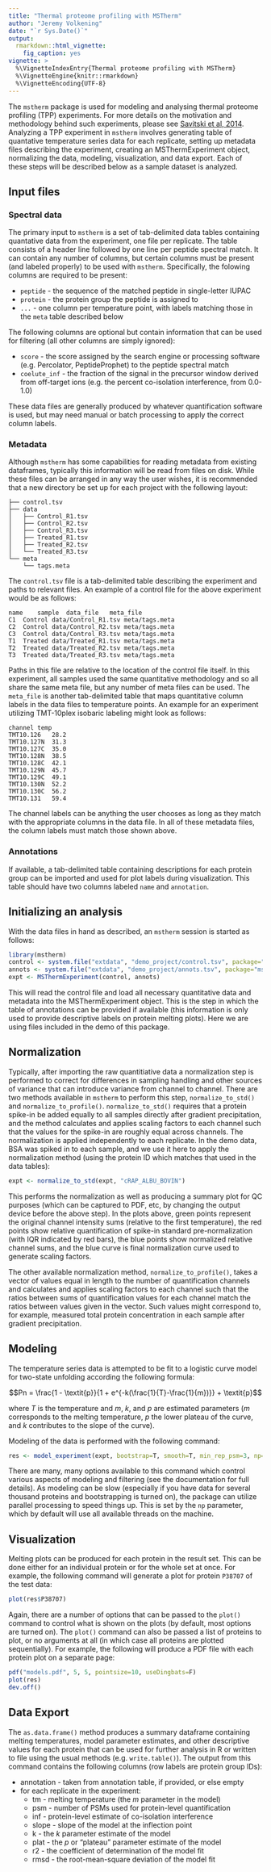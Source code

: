 ```yaml
---
title: "Thermal proteome profiling with MSTherm"
author: "Jeremy Volkening"
date: "`r Sys.Date()`"
output:
  rmarkdown::html_vignette:
    fig_caption: yes
vignette: >
  %\VignetteIndexEntry{Thermal proteome profiling with MSTherm}
  %\VignetteEngine{knitr::rmarkdown}
  %\VignetteEncoding{UTF-8}
---
```


The `mstherm` package is used for modeling and analysing thermal proteome
profiling (TPP) experiments. For more details on the motivation and
methodology behind such experiments, please see [Savitski et al,
2014](https://doi.org/10.1126/science.1255784). Analyzing a TPP experiment in
`mstherm` involves generating table of quantative temperature series data for
each replicate, setting up metadata files describing the experiment, creating
an MSThermExperiment object, normalizing the data, modeling, visualization,
and data export. Each of these steps will be described below as a sample
dataset is analyzed.

## Input files

### Spectral data

The primary input to `mstherm` is a set of tab-delimited data tables
containing quantative data from the experiment, one file per replicate. The
table consists of a header line followed by one line per peptide spectral
match. It can contain any number of columns, but certain columns must be
present (and labeled properly) to be used with `mstherm`. Specifically, the
folowing columns are required to be present:

* `peptide` - the sequence of the matched peptide in single-letter IUPAC
* `protein` - the protein group the peptide is assigned to
* `...`     - one column per temperature point, with labels matching those in
  the `meta` table described below

The following columns are optional but contain information that can be used
for filtering (all other columns are simply ignored):

* `score`  - the score assigned by the search engine or processing software
  (e.g. Percolator, PeptideProphet) to the peptide spectral match
* `coelute_inf`  - the fraction of the signal in the precursor window derived
  from off-target ions (e.g. the percent co-isolation interference, from
  0.0-1.0)

These data files are generally produced by whatever quantification software is
used, but may need manual or batch processing to apply the correct column
labels.

### Metadata

Although `mstherm` has some capabilities for reading metadata from existing
dataframes, typically this information will be read from files on disk. While
these files can be arranged in any way the user wishes, it is recommended that
a new directory be set up for each project with the following layout:

```
├── control.tsv
├── data
│   ├── Control_R1.tsv
│   ├── Control_R2.tsv
│   ├── Control_R3.tsv
│   ├── Treated_R1.tsv
│   ├── Treated_R2.tsv
│   └── Treated_R3.tsv
└── meta
    └── tags.meta
```

The `control.tsv` file is a tab-delimited table describing the experiment and paths to relevant files.
An example of a control file for the above experiment would be as follows:

```
name    sample  data_file   meta_file
C1  Control data/Control_R1.tsv meta/tags.meta
C2  Control data/Control_R2.tsv meta/tags.meta
C3  Control data/Control_R3.tsv meta/tags.meta
T1  Treated data/Treated_R1.tsv meta/tags.meta
T2  Treated data/Treated_R2.tsv meta/tags.meta
T3  Treated data/Treated_R3.tsv meta/tags.meta
```

Paths in this file are relative to the location of the control file itself. In
this experiment, all samples used the same quantitative methodology and so all
share the same meta file, but any number of meta files can be used. The
`meta_file` is another tab-delimited table that maps quantitative column
labels in the data files to temperature points. An example for an experiment
utilizing TMT-10plex isobaric labeling might look as follows:

```
channel	temp
TMT10.126	28.2
TMT10.127N	31.3
TMT10.127C	35.0
TMT10.128N	38.5
TMT10.128C	42.1
TMT10.129N	45.7
TMT10.129C	49.1
TMT10.130N	52.2
TMT10.130C	56.2
TMT10.131	59.4
```

The channel labels can be anything the user chooses as long as they match with
the appropriate columns in the data file. In all of these metadata files, the
column labels must match those shown above.

### Annotations

If available, a tab-delimited table containing descriptions for each protein
group can be imported and used for plot labels during visualization. This
table should have two columns labeled `name` and `annotation`.


## Initializing an analysis

With the data files in hand as described, an `mstherm` session is started as
follows:

```r
library(mstherm)
control <- system.file("extdata", "demo_project/control.tsv", package="mstherm")
annots <- system.file("extdata", "demo_project/annots.tsv", package="mstherm")
expt <- MSThermExperiment(control, annots)
```

This will read the control file and load all necessary quantitative data and
metadata into the MSThermExperiment object. This is the step in which the
table of annotations can be provided if available (this information is only
used to provide descriptive labels on protein melting plots). Here we are
using files included in the demo of this package.


## Normalization

Typically, after importing the raw quantitiative data a normalization step is
performed to correct for differences in sampling handling and other sources of
variance that can introduce variance from channel to channel. There are two
methods available in `mstherm` to perform this step, `normalize_to_std()` and
`normalize_to_profile()`. `normalize_to_std()` requires that a protein
spike-in be added equally to all samples directly after gradient
precipitation, and the method calculates and applies scaling factors to each
channel such that the values for the spike-in are roughly equal across
channels. The normalization is applied independently to each replicate. In the
demo data, BSA was spiked in to each sample, and we use it here to apply the
normalization method (using the protein ID which matches that used in the data
tables):

```r
expt <- normalize_to_std(expt, "cRAP_ALBU_BOVIN")
```

This performs the normalization as well as producing a summary plot for QC
purposes (which can be captured to PDF, etc, by changing the output device
before the above step). In the plots above, green points represent the
original channel intensity sums (relative to the first temperature), the red
points show relative quantification of spike-in standard pre-normalization
(with IQR indicated by red bars), the blue points show normalized relative
channel sums, and the blue curve is final normalization curve used to generate
scaling factors.

The other available normalization method, `normalize_to_profile()`, takes a
vector of values equal in length to the number of quantification channels and
calculates and applies scaling factors to each channel such that the ratios
between sums of quantification values for each channel match the ratios
between values given in the vector. Such values might correspond to, for
example, measured total protein concentration in each sample after gradient
precipitation.


## Modeling

The temperature series data is attempted to be fit to a logistic curve model
for two-state unfolding according the following formula:

$$Pn = \frac{1 - \textit{p}}{1 + e^{-k(\frac{1}{T}-\frac{1}{m})}} + \textit{p}$$

where $T$ is the temperature and $m$, $k$, and $p$ are estimated parameters
($m$ corresponds to the melting temperature, $p$ the lower plateau of the
curve, and $k$ contributes to the slope of the curve).

Modeling of the data is performed with the following command:

```r
res <- model_experiment(expt, bootstrap=T, smooth=T, min_rep_psm=3, np=1)
```

There are many, many options available to this command which control various
aspects of modeling and filtering (see the documentation for full details). As
modeling can be slow (especially if you have data for several thousand
proteins and bootstrapping is turned on), the package can utilize parallel
processing to speed things up. This is set by the `np` parameter, which by
default will use all available threads on the machine.

## Visualization

Melting plots can be produced for each protein in the result set. This can be
done either for an individual protein or for the whole set at once. For
example, the following command will generate a plot for protein `P38707` of
the test data:

```r
plot(res$P38707)
```

Again, there are a number of options that can be passed to the `plot()`
command to control what is shown on the plots (by default, most options are
turned on). The `plot()` command can also be passed a list of proteins to
plot, or no arguments at all (in which case all proteins are plotted
sequentially). For example, the following will produce a PDF file with each
protein plot on a separate page:

```r
pdf("models.pdf", 5, 5, pointsize=10, useDingbats=F)
plot(res)
dev.off()
```

## Data Export

The `as.data.frame()` method produces a summary dataframe containing melting
temperatures, model parameter estimates, and other descriptive values for each
protein that can be used for further analysis in R or written to file using
the usual methods (e.g. `write.table()`). The output from this command
contains the following columns (row labels are protein group IDs):

* annotation - taken from annotation table, if provided, or else empty
* for each replicate in the experiment:
    * tm - melting temperature (the $m$ parameter in the model)
    * psm - number of PSMs used for protein-level quantification
    * inf - protein-level estimate of co-isolation interference
    * slope - slope of the model at the inflection point
    * k - the $k$ parameter estimate of the model
    * plat - the $p$ or "plateau" parameter estimate of the model
    * r2 - the coefficient of determination of the model fit
    * rmsd - the root-mean-square deviation of the model fit 

